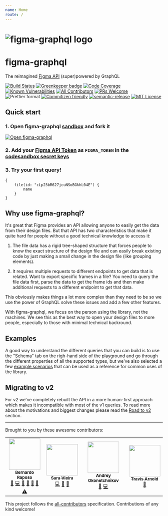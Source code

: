 ```yaml
---
name: Home
route: /
---
```


# ![figma-graphql logo][logo]

# figma-graphql

The reimagined [Figma API](https://www.figma.com/developers) (super)powered by GraphQL

[![Build Status][build-badge]][travis] [![Greenkeeper badge][greenkeeper-badge]][greenkeeper] [![Code Coverage][coverage-badge]][coverage] [![Known Vulnerabilities][snyk-badge]][snyk] [![All Contributors](https://img.shields.io/badge/all_contributors-4-orange.svg?style=flat-square)](#contributors) [![PRs Welcome][prs-badge]][prs] <br /> ![Prettier format][prettier-badge] [![Commitizen friendly][commitizen-badge]][commitizen] [![semantic-release][semantic-badge]][semantic] [![MIT License][license-badge]][license]

## Quick start

### 1. Open figma-graphql [sandbox][codesandbox] and fork it

[![Open figma-graphql][codesandbox-badge]][codesandbox]

### 2. Add your [Figma API Token](https://www.figma.com/developers/docs#access-tokens) as `FIGMA_TOKEN` in the [codesandbox secret keys](https://codesandbox.io/docs/secrets)

### 3. Try your first query!

```gql
{
    file(id: "cLp23bR627jcuNSoBGkhL04E") {
        name
    }
}
```

## Why use figma-graphql?

It's great that Figma provides an API allowing anyone to easily get the data from their design files. But that API has two characteristics that make it quite hard for people without a good technical knowledge to access it:

1. The file data has a rigid tree-shaped structure that forces people to know the exact structure of the design file and can easily break existing code by just making a small change in the design file (like grouping elements).

2. It requires multiple requests to different endpoints to get data that is related. Want to export specific frames in a file? You need to query the file data first, parse the data to get the frame ids and then make additional requests to a different endpoint to get that data.

This obviously makes things a lot more complex than they need to be so we use the power of GraphQL solve these issues and add a few other features.

With figma-graphql, we focus on the person using the library, not the machines. We see this as the best way to open your design files to more people, especially to those with minimal technical backround.

## Examples

A good way to understand the different queries that you can build is to use the "Schema" tab on the righ-hand side of the playground and go through the different properties of all the supported types, but we've also selected a few [example scenarios](/practical-examples) that can be used as a reference for common uses of the library.

## Migrating to v2

For v2 we've completely rebuilt the API in a more human-first approach which makes it incompatible with most of the v1 queries. To read more about the motivations and biggest changes please read the [Road to v2](/road-to-v2) section.

---

Brought to you by these awesome contributors:

<!-- ALL-CONTRIBUTORS-LIST:START - Do not remove or modify this section -->
<!-- prettier-ignore-start -->
<!-- markdownlint-disable -->
<table>
  <tr>
    <td align="center"><a href="http://bernardoraposo.com"><img src="https://avatars2.githubusercontent.com/u/38172?v=4" width="100px;" alt=""/><br /><sub><b>Bernardo Raposo</b></sub></a><br /><a href="#question-braposo" title="Answering Questions">💬</a> <a href="https://github.com/braposo/figma-graphql/commits?author=braposo" title="Code">💻</a> <a href="https://github.com/braposo/figma-graphql/commits?author=braposo" title="Documentation">📖</a> <a href="#design-braposo" title="Design">🎨</a> <a href="#ideas-braposo" title="Ideas, Planning, & Feedback">🤔</a> <a href="https://github.com/braposo/figma-graphql/pulls?q=is%3Apr+reviewed-by%3Abraposo" title="Reviewed Pull Requests">👀</a> <a href="https://github.com/braposo/figma-graphql/commits?author=braposo" title="Tests">⚠️</a></td>
    <td align="center"><a href="http://iamsaravieira.com"><img src="https://avatars0.githubusercontent.com/u/1051509?v=4" width="100px;" alt=""/><br /><sub><b>Sara Vieira</b></sub></a><br /><a href="https://github.com/braposo/figma-graphql/commits?author=SaraVieira" title="Code">💻</a> <a href="https://github.com/braposo/figma-graphql/commits?author=SaraVieira" title="Documentation">📖</a> <a href="https://github.com/braposo/figma-graphql/pulls?q=is%3Apr+reviewed-by%3ASaraVieira" title="Reviewed Pull Requests">👀</a></td>
    <td align="center"><a href="http://okonet.ru"><img src="https://avatars3.githubusercontent.com/u/11071?v=4" width="100px;" alt=""/><br /><sub><b>Andrey Okonetchnikov</b></sub></a><br /><a href="https://github.com/braposo/figma-graphql/commits?author=okonet" title="Documentation">📖</a> <a href="https://github.com/braposo/figma-graphql/commits?author=okonet" title="Code">💻</a></td>
    <td align="center"><a href="https://souporserious.com"><img src="https://avatars1.githubusercontent.com/u/2762082?v=4" width="100px;" alt=""/><br /><sub><b>Travis Arnold</b></sub></a><br /><a href="https://github.com/braposo/figma-graphql/commits?author=souporserious" title="Documentation">📖</a></td>
  </tr>
</table>

<!-- markdownlint-enable -->
<!-- prettier-ignore-end -->

<!-- ALL-CONTRIBUTORS-LIST:END -->

This project follows the [all-contributors](https://github.com/all-contributors/all-contributors) specification. Contributions of any kind welcome!

[logo]: https://raw.githubusercontent.com/braposo/figma-graphql/master/assets/logo.svg?sanitize=true
[license-badge]: https://img.shields.io/npm/l/figma-graphql.svg?style=flat-square
[license]: https://github.com/braposo/figma-graphql/blob/master/LICENSE
[prs-badge]: https://img.shields.io/badge/PRs-welcome-brightgreen.svg?style=flat-square
[prs]: http://makeapullrequest.com
[codesandbox-badge]: https://codesandbox.io/static/img/play-codesandbox.svg
[codesandbox]: https://codesandbox.io/s/github/braposo/figma-graphql/
[prettier-badge]: https://img.shields.io/badge/code_style-prettier-ff69b4.svg?style=flat-square
[build-badge]: https://img.shields.io/travis/com/braposo/figma-graphql.svg?style=flat-square
[travis]: https://travis-ci.com/braposo/figma-graphql
[coverage-badge]: https://img.shields.io/codecov/c/github/braposo/figma-graphql.svg?style=flat-square
[coverage]: https://codecov.io/github/braposo/figma-graphql
[snyk-badge]: https://snyk.io/test/github/braposo/figma-graphql/badge.svg?style=flat-square
[snyk]: https://snyk.io/test/github/braposo/figma-graphql
[commitizen-badge]: https://img.shields.io/badge/commitizen-friendly-brightgreen.svg?style=flat-square
[commitizen]: http://commitizen.github.io/cz-cli/
[semantic-badge]: https://img.shields.io/badge/%20%20%F0%9F%93%A6%F0%9F%9A%80-semantic--release-e10079.svg?style=flat-square
[semantic]: https://github.com/semantic-release/semantic-release
[greenkeeper-badge]: https://badges.greenkeeper.io/braposo/figma-graphql.svg?style=flat-square
[greenkeeper]: https://greenkeeper.io/
